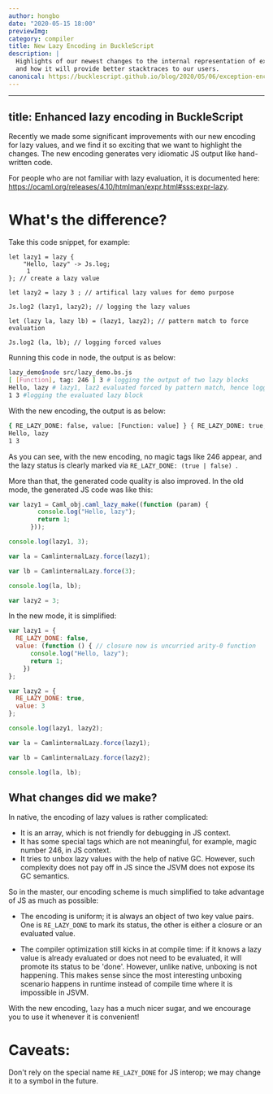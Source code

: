```yaml
---
author: hongbo
date: "2020-05-15 18:00" 
previewImg:
category: compiler
title: New Lazy Encoding in BuckleScript
description: |
  Highlights of our newest changes to the internal representation of exceptions
  and how it will provide better stacktraces to our users.
canonical: https://bucklescript.github.io/blog/2020/05/06/exception-encoding
---
```


---
title: Enhanced lazy encoding in BuckleScript
---



Recently we made some significant improvements with our new encoding for lazy values, and we find it so exciting that we want to highlight the changes. The new encoding generates very idiomatic JS output like hand-written code.

For people who are not familiar with lazy evaluation, it is documented here: https://ocaml.org/releases/4.10/htmlman/expr.html#sss:expr-lazy.

# What's the difference?

Take this code snippet, for example:

```reasonml
let lazy1 = lazy {
    "Hello, lazy" -> Js.log;
     1
}; // create a lazy value

let lazy2 = lazy 3 ; // artifical lazy values for demo purpose

Js.log2 (lazy1, lazy2); // logging the lazy values

let (lazy la, lazy lb) = (lazy1, lazy2); // pattern match to force evaluation

Js.log2 (la, lb); // logging forced values
```

Running this code in node, the output is as below:
```bash
lazy_demo$node src/lazy_demo.bs.js 
[ [Function], tag: 246 ] 3 # logging the output of two lazy blocks
Hello, lazy # lazy1, laz2 evaluated forced by pattern match, hence logging
1 3 #logging the evaluated lazy block
```

With the new encoding, the output is as below:
```bash
{ RE_LAZY_DONE: false, value: [Function: value] } { RE_LAZY_DONE: true, value: 3 } # logging block one with new encoding
Hello, lazy
1 3
```

As you can see, with the new encoding, no magic tags like 246  appear, and the lazy status is clearly marked via `RE_LAZY_DONE: (true | false) `.

More than that, the generated code quality is also improved. In the old mode, the generated JS code was like this:

```js
var lazy1 = Caml_obj.caml_lazy_make((function (param) {
        console.log("Hello, lazy");
        return 1;
      }));

console.log(lazy1, 3);

var la = CamlinternalLazy.force(lazy1);

var lb = CamlinternalLazy.force(3);

console.log(la, lb);

var lazy2 = 3;
```

In the new mode, it is simplified:
```js
var lazy1 = {
  RE_LAZY_DONE: false,
  value: (function () { // closure now is uncurried arity-0 function
      console.log("Hello, lazy");
      return 1;
    })
};

var lazy2 = {
  RE_LAZY_DONE: true,
  value: 3
};

console.log(lazy1, lazy2);

var la = CamlinternalLazy.force(lazy1);

var lb = CamlinternalLazy.force(lazy2);

console.log(la, lb);
```

## What changes did we make?

In native, the encoding of lazy values is rather complicated: 

- It is an array, which is not friendly for debugging in JS context.
- It has some special tags which are not meaningful, for example, magic number 246, in JS context.
- It tries to unbox lazy values with the help of native GC. However, such complexity does not pay off in JS since the JSVM does not expose its GC semantics.

So in the master, our encoding scheme is much simplified to take advantage of JS as much as possible:

- The encoding is uniform; it is always an object of two key value pairs. One is `RE_LAZY_DONE` to mark its status, 
the other is either a closure or an evaluated value.

- The compiler optimization still kicks in at compile time: if it knows a lazy value is already evaluated or does not need to be evaluated, it will promote its status to be 'done'. However, unlike native, unboxing is not happening. This makes sense since the most interesting unboxing scenario happens in runtime instead of compile time where it is impossible in JSVM.


With the new encoding, `lazy` has a much nicer sugar, and we encourage you to use it whenever it is convenient!

# Caveats:

Don't rely on the special name `RE_LAZY_DONE` for JS interop; we may change it to a symbol in the future.
